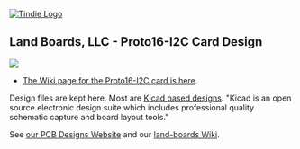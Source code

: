 <a href="https://www.tindie.com/products/land_boards/16-bit-digital-io-w-proto-area-proto16-i2c/" >
<img src="http://land-boards.com/tindie/tindie-larges-v2.png" alt="Tindie Logo">
</img></a>

== Land Boards, LLC - Proto16-I2C Card Design ==

<img src="http://land-boards.com/blwiki/images/0/07/Proto16-I2C-P1010569-720px.jpg"></img>

* [http://land-boards.com/blwiki/index.php?title=Proto16-I2C The Wiki page for the Proto16-I2C card is here].

Design files are kept here. Most are [http://www.kicad-pcb.org/display/KICAD/KiCad+EDA+Software+Suite/ Kicad based designs].
"Kicad is an open source electronic design suite which includes professional quality schematic capture and board layout tools."

See [http://land-boards.com/content/ our PCB Designs Website] and our [http://land-boards.com/blwiki/ land-boards Wiki].
